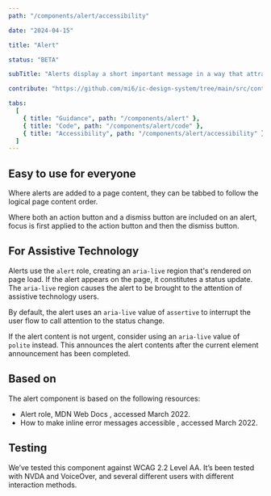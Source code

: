 ```yaml
---
path: "/components/alert/accessibility"

date: "2024-04-15"

title: "Alert"

status: "BETA"

subTitle: "Alerts display a short important message in a way that attracts attention without interrupting the current task."

contribute: "https://github.com/mi6/ic-design-system/tree/main/src/content/structured/components/alert"

tabs:
  [
    { title: "Guidance", path: "/components/alert" },
    { title: "Code", path: "/components/alert/code" },
    { title: "Accessibility", path: "/components/alert/accessibility" },
  ]
---
```


## Easy to use for everyone

Where alerts are added to a page content, they can be tabbed to follow the logical page content order.

Where both an action button and a dismiss button are included on an alert, focus is first applied to the action button and then the dismiss button.

## For Assistive Technology

Alerts use the `alert` role, creating an `aria-live` region that's rendered on page load. If the alert appears on the page, it constitutes a status update. The `aria-live` region causes the alert to be brought to the attention of assistive technology users.

By default, the alert uses an `aria-live` value of `assertive` to interrupt the user flow to call attention to the status change.

If the alert content is not urgent, consider using an `aria-live` value of `polite` instead. This announces the alert contents after the current element announcement has been completed.

## Based on

The alert component is based on the following resources:

<ul>
  <li>
    <ic-link
      target="_blank"
      href="https://developer.mozilla.org/en-US/docs/Web/Accessibility/ARIA/Roles/alert_role"
      rel="noreferrer noopener nofollow"
    >
      Alert role, MDN Web Docs
    </ic-link>
    , accessed March 2022.
  </li>
  <li>
    <ic-link
      target="_blank"
      href="https://hiddedevries.nl/en/blog/2017-04-04-how-to-make-inline-error-messages-accessible"
      rel="noreferrer noopener nofollow"
    >
      How to make inline error messages accessible
    </ic-link>
    , accessed March 2022.
  </li>
</ul>

## Testing

We’ve tested this component against WCAG 2.2 Level AA. It’s been tested with NVDA and VoiceOver, and several different users with different interaction methods.
